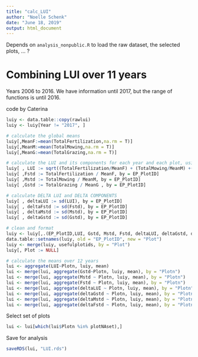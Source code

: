 ```yaml
---
title: "calc_LUI"
author: "Noelle Schenk"
date: "June 18, 2019"
output: html_document
---
```

Depends on `analysis_nonpublic.R` to load the raw dataset, the selected plots, ... ?

# Combining LUI over 11 years
Years 2006 to 2016. We have information until 2017, but the range of functions is until 2016.

code by Caterina
```r
luiy <- data.table::copy(rawlui)
luiy <- luiy[Year != "2017", ]

# calculate the global means
luiy[,MeanF:=mean(TotalFertilization,na.rm = T)]
luiy[,MeanM:=mean(TotalMowing,na.rm = T)]
luiy[,MeanG:=mean(TotalGrazing,na.rm = T)]

# calculate the LUI and its components for each year and each plot, using the global mean
luiy[ , LUI := sqrt((TotalFertilization/MeanF) + (TotalMowing/MeanM) +(TotalGrazing / MeanG)), by=EP_PlotID]
luiy[ ,Fstd := TotalFertilization / MeanF, by = EP_PlotID]
luiy[ ,Mstd := TotalMowing / MeanM, by = EP_PlotID]
luiy[ ,Gstd := TotalGrazing / MeanG , by = EP_PlotID]

# calculate DELTA LUI and DELTA COMPONENTS
luiy[ , deltaLUI := sd(LUI), by = EP_PlotID]
luiy[ , deltaFstd := sd(Fstd), by = EP_PlotID]
luiy[ , deltaMstd := sd(Mstd), by = EP_PlotID]
luiy[ , deltaGstd := sd(Gstd), by = EP_PlotID]

# clean and format
luiy <- luiy[,.(EP_PlotID,LUI, Gstd, Mstd, Fstd, deltaLUI, deltaGstd, deltaMstd, deltaFstd)]
data.table::setnames(luiy, old = "EP_PlotID", new = "Plot")
luiy <- merge(luiy, usefulplotids, by = "Plot")
luiy[, Plot := NULL]

# calculate the means over 12 years
lui <- aggregate(LUI~Plotn, luiy, mean)
lui <- merge(lui, aggregate(Gstd~Plotn, luiy, mean), by = "Plotn")
lui <- merge(lui, aggregate(Mstd ~ Plotn, luiy, mean), by = "Plotn")
lui <- merge(lui, aggregate(Fstd ~ Plotn, luiy, mean), by = "Plotn")
lui <- merge(lui, aggregate(deltaLUI ~ Plotn, luiy, mean), by = "Plotn")
lui <- merge(lui, aggregate(deltaGstd ~ Plotn, luiy, mean), by = "Plotn")
lui <- merge(lui, aggregate(deltaMstd ~ Plotn, luiy, mean), by = "Plotn")
lui <- merge(lui, aggregate(deltaFstd ~ Plotn, luiy, mean), by = "Plotn")
```

Select set of plots
```r
lui <- lui[which(lui$Plotn %in% plotNAset),]
```

Save for analysis
```r
saveRDS(lui, "LUI.rds")
```

